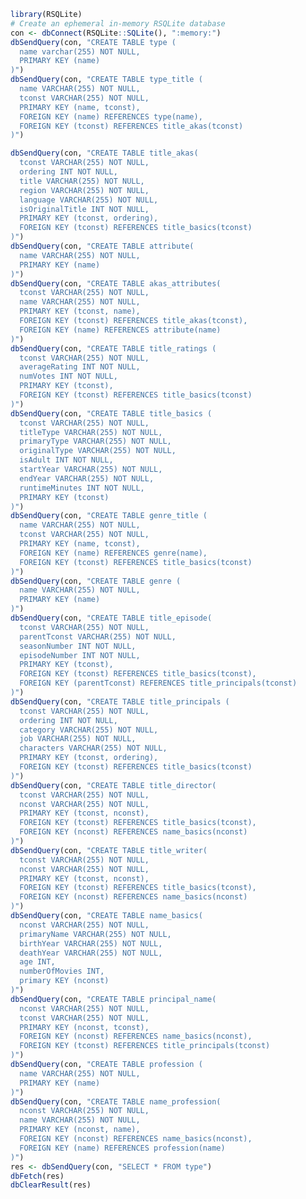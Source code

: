 ```r
library(RSQLite)
# Create an ephemeral in-memory RSQLite database
con <- dbConnect(RSQLite::SQLite(), ":memory:")
dbSendQuery(con, "CREATE TABLE type (
  name varchar(255) NOT NULL,
  PRIMARY KEY (name)
)")
dbSendQuery(con, "CREATE TABLE type_title (
  name VARCHAR(255) NOT NULL,
  tconst VARCHAR(255) NOT NULL,
  PRIMARY KEY (name, tconst),
  FOREIGN KEY (name) REFERENCES type(name),
  FOREIGN KEY (tconst) REFERENCES title_akas(tconst)
)")

dbSendQuery(con, "CREATE TABLE title_akas(
  tconst VARCHAR(255) NOT NULL,
  ordering INT NOT NULL,
  title VARCHAR(255) NOT NULL,
  region VARCHAR(255) NOT NULL,
  language VARCHAR(255) NOT NULL,
  isOriginalTitle INT NOT NULL,
  PRIMARY KEY (tconst, ordering),
  FOREIGN KEY (tconst) REFERENCES title_basics(tconst)
)")
dbSendQuery(con, "CREATE TABLE attribute(
  name VARCHAR(255) NOT NULL,
  PRIMARY KEY (name)
)")
dbSendQuery(con, "CREATE TABLE akas_attributes(
  tconst VARCHAR(255) NOT NULL,
  name VARCHAR(255) NOT NULL,
  PRIMARY KEY (tconst, name),
  FOREIGN KEY (tconst) REFERENCES title_akas(tconst),
  FOREIGN KEY (name) REFERENCES attribute(name)
)")
dbSendQuery(con, "CREATE TABLE title_ratings (
  tconst VARCHAR(255) NOT NULL,
  averageRating INT NOT NULL,
  numVotes INT NOT NULL,
  PRIMARY KEY (tconst),
  FOREIGN KEY (tconst) REFERENCES title_basics(tconst)
)")
dbSendQuery(con, "CREATE TABLE title_basics (
  tconst VARCHAR(255) NOT NULL,
  titleType VARCHAR(255) NOT NULL,
  primaryType VARCHAR(255) NOT NULL,
  originalType VARCHAR(255) NOT NULL,
  isAdult INT NOT NULL,
  startYear VARCHAR(255) NOT NULL,
  endYear VARCHAR(255) NOT NULL,
  runtimeMinutes INT NOT NULL,
  PRIMARY KEY (tconst)
)")
dbSendQuery(con, "CREATE TABLE genre_title (
  name VARCHAR(255) NOT NULL,
  tconst VARCHAR(255) NOT NULL,
  PRIMARY KEY (name, tconst),
  FOREIGN KEY (name) REFERENCES genre(name),
  FOREIGN KEY (tconst) REFERENCES title_basics(tconst)
)")
dbSendQuery(con, "CREATE TABLE genre (
  name VARCHAR(255) NOT NULL,
  PRIMARY KEY (name)
)")
dbSendQuery(con, "CREATE TABLE title_episode(
  tconst VARCHAR(255) NOT NULL,
  parentTconst VARCHAR(255) NOT NULL,
  seasonNumber INT NOT NULL,
  episodeNumber INT NOT NULL,
  PRIMARY KEY (tconst),
  FOREIGN KEY (tconst) REFERENCES title_basics(tconst),
  FOREIGN KEY (parentTconst) REFERENCES title_principals(tconst)
)")
dbSendQuery(con, "CREATE TABLE title_principals (
  tconst VARCHAR(255) NOT NULL,
  ordering INT NOT NULL,
  category VARCHAR(255) NOT NULL,
  job VARCHAR(255) NOT NULL,
  characters VARCHAR(255) NOT NULL,
  PRIMARY KEY (tconst, ordering),
  FOREIGN KEY (tconst) REFERENCES title_basics(tconst)
)")
dbSendQuery(con, "CREATE TABLE title_director(
  tconst VARCHAR(255) NOT NULL,
  nconst VARCHAR(255) NOT NULL,
  PRIMARY KEY (tconst, nconst),
  FOREIGN KEY (tconst) REFERENCES title_basics(tconst),
  FOREIGN KEY (nconst) REFERENCES name_basics(nconst)
)")
dbSendQuery(con, "CREATE TABLE title_writer(
  tconst VARCHAR(255) NOT NULL,
  nconst VARCHAR(255) NOT NULL,
  PRIMARY KEY (tconst, nconst),
  FOREIGN KEY (tconst) REFERENCES title_basics(tconst),
  FOREIGN KEY (nconst) REFERENCES name_basics(nconst)
)")
dbSendQuery(con, "CREATE TABLE name_basics(
  nconst VARCHAR(255) NOT NULL,
  primaryName VARCHAR(255) NOT NULL,
  birthYear VARCHAR(255) NOT NULL,
  deathYear VARCHAR(255) NOT NULL,
  age INT,
  numberOfMovies INT,
  primary KEY (nconst)
)")
dbSendQuery(con, "CREATE TABLE principal_name(
  nconst VARCHAR(255) NOT NULL,
  tconst VARCHAR(255) NOT NULL,
  PRIMARY KEY (nconst, tconst),
  FOREIGN KEY (nconst) REFERENCES name_basics(nconst),
  FOREIGN KEY (tconst) REFERENCES title_principals(tconst)
)")
dbSendQuery(con, "CREATE TABLE profession (
  name VARCHAR(255) NOT NULL,
  PRIMARY KEY (name)
)")
dbSendQuery(con, "CREATE TABLE name_profession(
  nconst VARCHAR(255) NOT NULL,
  name VARCHAR(255) NOT NULL,
  PRIMARY KEY (nconst, name),
  FOREIGN KEY (nconst) REFERENCES name_basics(nconst),
  FOREIGN KEY (name) REFERENCES profession(name)
)")
res <- dbSendQuery(con, "SELECT * FROM type")
dbFetch(res)
dbClearResult(res)
```